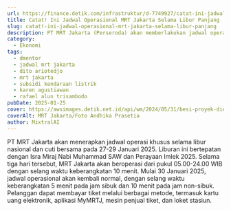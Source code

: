 ```yaml
---
url: https://finance.detik.com/infrastruktur/d-7749927/catat-ini-jadwal-operasional-mrt-jakarta-selama-libur-panjang
title: Catat! Ini Jadwal Operasional MRT Jakarta Selama Libur Panjang
slug: catat!-ini-jadwal-operasional-mrt-jakarta-selama-libur-panjang
description: PT MRT Jakarta (Perseroda) akan memberlakukan jadwal operasi khusus saat libur nasional dan cuti bersama 27-29 Januari 2025.
category:
  - Ekonomi
tags:
  - dmentor
  - jadwal mrt jakarta
  - dito ariotedjo
  - mrt jakarta
  - subsidi kendaraan listrik
  - karen agustiawan
  - rafael alun trisambodo
pubDate: 2025-01-25
cover: https://awsimages.detik.net.id/api/wm/2024/05/31/besi-proyek-dievakuasi-mrt-kembali-beroperasi-hari-ini-6_169.jpeg?wid=54&w=650&v=1&t=jpeg
coverAlt: MRT Jakarta/Foto Andhika Prasetia
author: MixtralAI
---
```

PT MRT Jakarta akan menerapkan jadwal operasi khusus selama libur nasional dan cuti bersama pada 27-29 Januari 2025. Liburan ini bertepatan dengan Isra Miraj Nabi Muhammad SAW dan Perayaan Imlek 2025. Selama tiga hari tersebut, MRT Jakarta akan beroperasi dari pukul 05.00-24.00 WIB dengan selang waktu keberangkatan 10 menit. Mulai 30 Januari 2025, jadwal operasional akan kembali normal, dengan selang waktu keberangkatan 5 menit pada jam sibuk dan 10 menit pada jam non-sibuk. Pelanggan dapat membayar tiket melalui berbagai metode, termasuk kartu uang elektronik, aplikasi MyMRTJ, mesin penjual tiket, dan loket stasiun.
